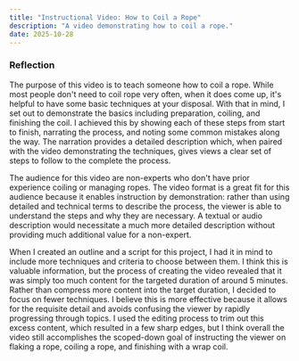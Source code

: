 ```yaml
---
title: "Instructional Video: How to Coil a Rope"
description: "A video demonstrating how to coil a rope."
date: 2025-10-28
---
```



<YouTube id="https://youtu.be/NTSggTGS4O4?si=h8UP6IvQzjB3c18Q" />

### Reflection 
The purpose of this video is to teach someone how to coil a rope. While most people don't need to coil rope very often, when it does come up, it's helpful to have some basic techniques at your disposal. With that in mind, I set out to demonstrate the basics including preparation, coiling, and finishing the coil. I achieved this by showing each of these steps from start to finish, narrating the process, and noting some common mistakes along the way. The narration provides a detailed description which, when paired with the video demonstrating the techniques, gives views a clear set of steps to follow to the complete the process.

The audience for this video are non-experts who don't have prior experience coiling or managing ropes. The video format is a great fit for this audience because it enables instruction by demonstration: rather than using detailed and technical terms to describe the process, the viewer is able to understand the steps and why they are necessary. A textual or audio description would necessitate a much more detailed description without providing much additional value for a non-expert.

When I created an outline and a script for this project, I had it in mind to include more techniques and criteria to choose between them. I think this is valuable information, but the process of creating the video revealed that it was simply too much content for the targeted duration of around 5 minutes. Rather than compress more content into the target duration, I decided to focus on fewer techniques. I believe this is more effective because it allows for the requisite detail and avoids confusing the viewer by rapidly progressing through topics. I used the editing process to trim out this excess content, which resulted in a few sharp edges, but I think overall the video still accomplishes the scoped-down goal of instructing the viewer on flaking a rope, coiling a rope, and finishing with a wrap coil.